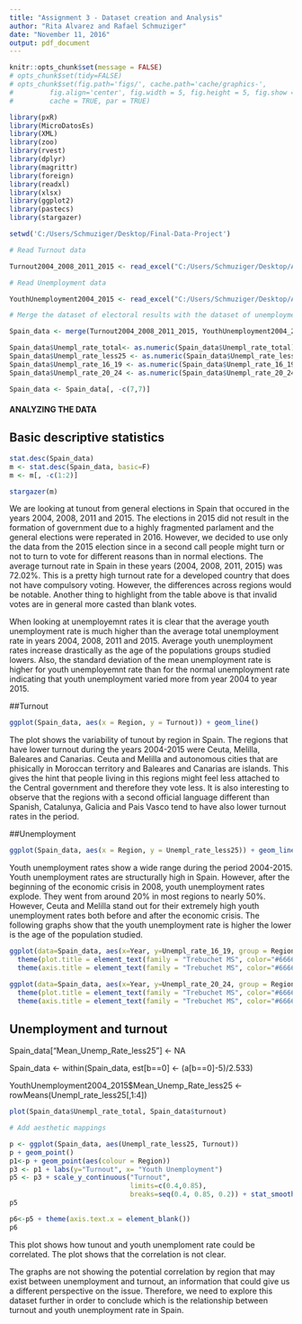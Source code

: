 ```yaml
---
title: "Assignment 3 - Dataset creation and Analysis"
author: "Rita Alvarez and Rafael Schmuziger"
date: "November 11, 2016"
output: pdf_document
---
```


```r
knitr::opts_chunk$set(message = FALSE)
# opts_chunk$set(tidy=FALSE)
# opts_chunk$set(fig.path='figs/', cache.path='cache/graphics-', 
#         fig.align='center', fig.width = 5, fig.height = 5, fig.show = 'hold',
#         cache = TRUE, par = TRUE)
```

```r
library(pxR)
library(MicroDatosEs)
library(XML)
library(zoo)
library(rvest)
library(dplyr)
library(magrittr)
library(foreign)
library(readxl)
library(xlsx)
library(ggplot2)
library(pastecs)
library(stargazer)
```

```r
setwd('C:/Users/Schmuziger/Desktop/Final-Data-Project')
```

```r
# Read Turnout data

Turnout2004_2008_2011_2015 <- read_excel("C:/Users/Schmuziger/Desktop/Assignment-3/ElectionsResult_2015_2011_2008_2004.xlsx", col_names = TRUE)
```

```r
# Read Unemployment data

YouthUnemployment2004_2015 <- read_excel("C:/Users/Schmuziger/Desktop/Assignment-3/YouthUnemployment2015_2011_2008_2004.xlsx", col_names = TRUE)
```

```r
# Merge the dataset of electoral results with the dataset of unemployment rates. Change columns as numeric and clean one column

Spain_data <- merge(Turnout2004_2008_2011_2015, YouthUnemployment2004_2015, by=c("Region","Year"), all=TRUE)

Spain_data$Unempl_rate_total<- as.numeric(Spain_data$Unempl_rate_total)
Spain_data$Unempl_rate_less25 <- as.numeric(Spain_data$Unempl_rate_less25)
Spain_data$Unempl_rate_16_19 <- as.numeric(Spain_data$Unempl_rate_16_19)
Spain_data$Unempl_rate_20_24 <- as.numeric(Spain_data$Unempl_rate_20_24)

Spain_data <- Spain_data[, -c(7,7)]
```

#### ANALYZING THE DATA

## Basic descriptive statistics

```r
stat.desc(Spain_data) 
m <- stat.desc(Spain_data, basic=F)
m <- m[, -c(1:2)]
```


```r
stargazer(m)
```

We are looking at tunout from general elections in Spain that occured in the years 2004, 2008, 2011 and 2015. The elections in 2015 did not result in the formation of government due to a highly fragmented parlament and the general elections were reperated in 2016. However, we decided to use only the data from the 2015 election since in a second call people might turn or not to turn to vote for different reasons than in normal elections.  The average turnout rate in Spain in these years (2004, 2008, 2011, 2015) was 72.02%. This is a pretty high turnout rate for a developed country that does not have compulsory voting. However, the differences across regions would be notable. Another thing to highlight from the table above is that invalid votes are in general more casted than blank votes.

When looking at unemployemnt rates it is clear that the average youth unemployment rate is much higher than the average total unemployment rate in years 2004, 2008, 2011 and 2015. Average youth unemployment rates increase drastically as the age of the populations groups studied lowers. Also, the standard deviation of the mean unemployment rate is higher for youth unemployemnt rate than for the normal unemployment rate indicating that youth unemployment varied more from year 2004 to year 2015.

##Turnout

```r
ggplot(Spain_data, aes(x = Region, y = Turnout)) + geom_line()
```

The plot shows the variability of tunout by region in Spain. The regions that have lower turnout during the years 2004-2015 were Ceuta, Melilla, Baleares and Canarias. Ceuta and Melilla and autonomous cities that are phisically in Moroccan territory and Baleares and Canarias are islands. This gives the hint that people living in this regions might feel less attached to the Central government and therefore they vote less. It is also interesting to observe that the regions with a second official language different than Spanish, Catalunya, Galicia and Pais Vasco tend to have also lower turnout rates in the period.

##Unemployment

```r
ggplot(Spain_data, aes(x = Region, y = Unempl_rate_less25)) + geom_line()
```

Youth unemployment rates show a wide range during the period 2004-2015. Youth unemployment rates are structurally high in Spain. However, after the beginning of the economic crisis in 2008, youth unemployment rates explode. They went from around 20% in most regions to nearly 50%. However, Ceuta and Melilla stand out for their extremely high youth unemployment rates both before and after the economic crisis. The following graphs show that the youth unemployment rate is higher the lower is the age of the population studied.

```r
ggplot(data=Spain_data, aes(x=Year, y=Unempl_rate_16_19, group = Region, colour = Region)) + geom_line() + ggtitle("Youth Unemployment per region") + labs(x="Year", y="Unemployment rate 16-19")+ 
  theme(plot.title = element_text(family = "Trebuchet MS", color="#666666", face="bold", size=24, hjust=0)) +
  theme(axis.title = element_text(family = "Trebuchet MS", color="#666666", face="bold", size=16))
```


```r
ggplot(data=Spain_data, aes(x=Year, y=Unempl_rate_20_24, group = Region, colour = Region)) + geom_line() + ggtitle("Youth Unemployment per region") + labs(x="Year", y="Unemployment rate 20-24")+ 
  theme(plot.title = element_text(family = "Trebuchet MS", color="#666666", face="bold", size=24, hjust=0)) +
  theme(axis.title = element_text(family = "Trebuchet MS", color="#666666", face="bold", size=16)) 
```

## Unemployment and turnout

Spain_data["Mean_Unemp_Rate_less25"] <- NA 

Spain_data <- within(Spain_data, est[b==0] <- (a[b==0]-5)/2.533)

YouthUnemployment2004_2015$Mean_Unemp_Rate_less25 <- rowMeans(Unempl_rate_less25[,1:4])

```r
plot(Spain_data$Unempl_rate_total, Spain_data$turnout)

# Add aesthetic mappings

p <- ggplot(Spain_data, aes(Unempl_rate_less25, Turnout))
p + geom_point()
p1<-p + geom_point(aes(colour = Region)) 
p3 <- p1 + labs(y="Turnout", x= "Youth Unemployment")
p5 <- p3 + scale_y_continuous("Turnout",
                              limits=c(0.4,0.85),
                              breaks=seq(0.4, 0.85, 0.2)) + stat_smooth(method = 'lm', aes(colour = Region), se = FALSE)
p5

p6<-p5 + theme(axis.text.x = element_blank())
p6
```

This plot shows how tunout and youth unemploment rate could be correlated. The plot shows that the correlation is not clear. 

The graphs are not showing the potential correlation by region that may exist between unemployment and turnout, an information that could give us a different perspective on the issue. Therefore, we need to explore this dataset further in order to conclude which is the relationship between turnout and youth unemployment rate in Spain.
